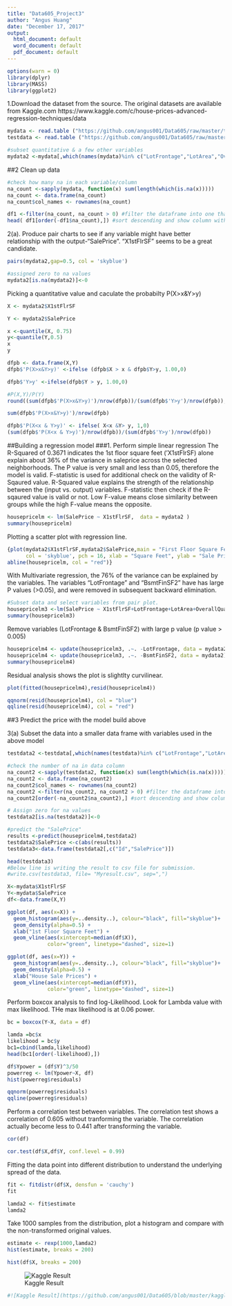 ---
title: "Data605_Project3"
author: "Angus Huang"
date: "December 17, 2017"
output:
  html_document: default
  word_document: default
  pdf_document: default
---

```{r}
options(warn = 0)
library(dplyr)
library(MASS)
library(ggplot2)
```


1.Download the dataset from the source.
The original datasets are available from Kaggle.com 
https://www.kaggle.com/c/house-prices-advanced-regression-techniques/data
```{r}
mydata <- read.table ("https://github.com/angus001/Data605/raw/master/train.csv", header = T, sep =",")
testdata <- read.table ("https://github.com/angus001/Data605/raw/master/test.csv",header =T, sep =",")

#subset quantitative & a few other variables
mydata2 <-mydata[,which(names(mydata)%in% c("LotFrontage","LotArea","OverallQual","MasVnrArea", "BsmtFinSF1", "BsmtFinSF2","X1stFlrSF", "TotRmsAbvGrd", "GarageCars", "SalePrice","Neighborhood"))]
```



##2 Clean up data 
```{r}

#check how many na in each variable/column
na_count <-sapply(mydata, function(x) sum(length(which(is.na(x)))))
na_count <- data.frame(na_count)
na_count$col_names <- rownames(na_count)

df1 <-filter(na_count, na_count > 0) #filter the dataframe into one that shows columns with na values
head( df1[order(-df1$na_count),]) #sort descending and show column with most na
```


2(a). Produce pair charts to see if any variable might have better relationship with the output-"SalePrice".
"X1stFlrSF" seems to be a great candidate.

```{r}
pairs(mydata2,gap=0.5, col = 'skyblue')
```


```{r}
#assigned zero to na values
mydata2[is.na(mydata2)]<-0

```


Picking a quantitative value and caculate the probabilty P(X>x&Y>y)
```{r}
X <- mydata2$X1stFlrSF

Y <- mydata2$SalePrice

x <-quantile(X, 0.75)
y<-quantile(Y,0.5)
x 
y
```

```{r}
dfpb <- data.frame(X,Y)
dfpb$'P(X>x&Y>y)' <-ifelse (dfpb$X > x & dfpb$Y>y, 1.00,0)

dfpb$'Y>y' <-ifelse(dfpb$Y > y, 1.00,0)

#P(X,Y)/P(Y)
round((sum(dfpb$'P(X>x&Y>y)')/nrow(dfpb))/(sum(dfpb$'Y>y')/nrow(dfpb)), digits = 4)
```


```{r}
sum(dfpb$'P(X>x&Y>y)')/nrow(dfpb)
```

```{r}
dfpb$'P(X<x & Y>y)' <- ifelse( X<x &Y> y, 1,0)
(sum(dfpb$'P(X<x & Y>y)')/nrow(dfpb))/(sum(dfpb$'Y>y')/nrow(dfpb))

```


##Building a regression model
###1. Perform simple linear regression
The R-Squared of 0.3671 indicates the 1st floor square feet ('X1stFlrSF) alone explain about 36% of the variance in saleprice across the selected neighborhoods. The P value is very small and less than 0.05, therefore the model is valid. F-statistic is used for additional check on the validity of R-Sqaured value. R-Squared value explains the strength of the relationship between the (input vs. output) variables.  F-statistic then check if the R-sqaured value is valid or not. Low F-value means close similarity between groups while the high F-value means the opposite.


```{r}
housepricelm <- lm(SalePrice ~ X1stFlrSF,  data = mydata2 )
summary(housepricelm)
```
Plotting a scatter plot with regression line.

```{r}
{plot(mydata2$X1stFlrSF,mydata2$SalePrice,main = "First Floor Square Feet vs. House Prices",
      col = 'skyblue', pch = 16, xlab = "Square Feet", ylab = "Sale Prices")
abline(housepricelm, col = "red")}

```


With Multivariate regression, the 76% of the variance can be explained by the variables. The variables "LotFrontage" and "BsmtFinSF2" have has large P values (>0.05), and were removed in subsequent backward elimination. 
   


```{r}
#Subset data and select variables from pair plot.
housepricelm3 <-lm(SalePrice ~ X1stFlrSF+LotFrontage+LotArea+OverallQual+MasVnrArea+   BsmtFinSF1+BsmtFinSF2+X1stFlrSF+TotRmsAbvGrd+GarageCars,  data = mydata2 )
summary(housepricelm3)
```


Remove variables (LotFrontage & BsmtFinSF2) with large p value (p value > 0.005)
```{r}
housepricelm4 <- update(housepricelm3, .~. -LotFrontage, data = mydata2)
housepricelm4 <- update(housepricelm3, .~. -BsmtFinSF2, data = mydata2)
summary(housepricelm4)
```


Residual analysis shows the plot is slightlty curvilinear. 
```{r}
plot(fitted(housepricelm4),resid(housepricelm4))
```

```{r}
qqnorm(resid(housepricelm4), col = "blue")
qqline(resid(housepricelm4), col = "red")

```

##3 Predict the price with the model build above

3(a) Subset the data into a smaller data frame with variables used in the above model
```{r}
testdata2 <-testdata[,which(names(testdata)%in% c("LotFrontage","LotArea","OverallQual","MasVnrArea", "BsmtFinSF1","Id", "BsmtFinSF2","X1stFlrSF", "TotRmsAbvGrd", "GarageCars","Neighborhood"))]

#check the number of na in data column
na_count2 <-sapply(testdata2, function(x) sum(length(which(is.na(x)))))
na_count2 <- data.frame(na_count2)
na_count2$col_names <- rownames(na_count2)
na_count2 <-filter(na_count2, na_count2 > 0) #filter the dataframe into one that shows columns with na values
na_count2[order(-na_count2$na_count2),] #sort descending and show column with most na

# Assign zero for na values
testdata2[is.na(testdata2)]<-0
```


```{r}
#predict the "SalePrice"
results <-predict(housepricelm4,testdata2)
testdata2$SalePrice <-c(abs(results))
testdata3<-data.frame(testdata2[,c("Id","SalePrice")])

head(testdata3)
#Below line is writing the result to csv file for submission.
#write.csv(testdata3, file= "Myresult.csv", sep=",")
```

```{r }
X<-mydata$X1stFlrSF
Y<-mydata$SalePrice
df<-data.frame(X,Y)
```

```{r}
ggplot(df, aes(x=X)) + 
  geom_histogram(aes(y=..density..), colour="black", fill="skyblue")+
  geom_density(alpha=0.5) +
  xlab("1st Floor Square Feet") +
  geom_vline(aes(xintercept=median(df$X)),
             color="green", linetype="dashed", size=1)

```

```{r}
ggplot(df, aes(x=Y)) + 
  geom_histogram(aes(y=..density..), colour="black", fill="skyblue")+
  geom_density(alpha=0.5) +
  xlab("House Sale Prices") +
  geom_vline(aes(xintercept=median(df$Y)),
             color="green", linetype="dashed", size=1)

```


Perform boxcox analysis to find log-Likelihood. Look for Lambda value with max likelihood. THe max likelihood is at 0.06 power.
```{r}
bc = boxcox(Y~X, data = df)
```
```{r}
lamda =bc$x
likelihood = bc$y
bc1=cbind(lamda,likelihood)
head(bc1[order(-likelihood),])
```

```{r}
df$Ypower = (df$Y)^3/50
powerreg <- lm(Ypower~X, df)
hist(powerreg$residuals)
```
```{r}
qqnorm(powerreg$residuals)
qqline(powerreg$residuals)
```

Perform a correlation test between variables. The correlation test shows a correlation of 0.605 without tranforming the variable. The correlation actually become less to 0.441 after transforming the variable.
```{r}
cor(df)

```
```{r}
cor.test(df$X,df$Y, conf.level = 0.99)
```

Fitting the data point into different distribution to understand the underlying spread of the data.
```{r}
fit <- fitdistr(df$X, densfun = 'cauchy')
fit
```

```{r}
lamda2 <- fit$estimate
lamda2
```
Take 1000 samples from the distribution, plot a histogram and compare with the non-transformed original values.
```{r}
estimate <- rexp(1000,lamda2)
hist(estimate, breaks = 200)
```
```{r}
hist(df$X, breaks = 200)
```

![Kaggle Result](https://github.com/angus001/Data605/blob/master/kagglefirsttry.PNG?raw=true)

```{r}
#![Kaggle Result](https://github.com/angus001/Data605/blob/master/kagglefirsttry.PNG?raw=true)
```
